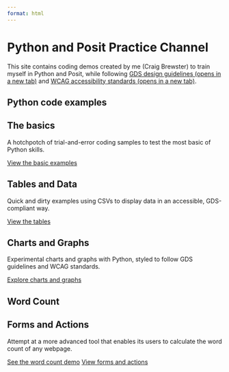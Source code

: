 ```yaml
---
format: html
---
```


<h1 class="govuk-heading-xl govuk-!-margin-top-6 govuk-!-margin-bottom-6">Python and Posit Practice Channel</h1>

<p class="govuk-body">This site contains coding demos created by me (Craig Brewster) to train myself in Python and Posit, while following <a class="govuk-link" href="https://design-system.service.gov.uk/" target="_blank" rel="noopener noreferrer">GDS design guidelines <span class="govuk-visually-hidden">(opens in a new tab)</span></a> and <a class="govuk-link" href="https://www.w3.org/TR/WCAG22/" target="_blank" rel="noopener noreferrer">WCAG accessibility standards <span class="govuk-visually-hidden">(opens in a new tab)</span></a>.</p>

<section class="brand--hm-revenue-customs brand__border-color organisation__brand-border-top organisation__section-wrap organisation__margin-bottom" id="featured-documents">

<div class="govuk-grid-row">
 <div class="govuk-grid-column-two-thirds">
  <div class="gem-c-heading  gem-c-heading--padding govuk-!-margin-bottom-3">
   <h2 class="gem-c-heading__text govuk-heading-m">
   Python code examples
   </h2>
  </div>
 </div>
</div>

<div class="govuk-grid-row">
 <div class="govuk-grid-column-one-third-from-desktop govuk-!-margin-bottom-8">
  <h2 class="govuk-heading-l govuk-!-font-weight-bold">The basics</h2>
  <p class="govuk-body">A hotchpotch of trial-and-error coding samples to test the most basic of Python skills.</p>
  <p class="govuk-body">
    <a href="basics/index.qmd" class="govuk-link govuk-!-font-weight-bold">View the basic examples</a>
  </p>
 </div>

 <div class="govuk-grid-column-one-third-from-desktop govuk-!-margin-bottom-8">
  <h2 class="govuk-heading-l govuk-!-font-weight-bold">Tables and Data</h2>
  <p class="govuk-body">Quick and dirty examples using CSVs to display data in an accessible, GDS-compliant way.</p>
  <p class="govuk-body">
    <a href="tables-data/index.qmd" class="govuk-link govuk-!-font-weight-bold">View the tables</a>
  </p>
 </div>

 <div class="govuk-grid-column-one-third-from-desktop govuk-!-margin-bottom-8">
  <h2 class="govuk-heading-l govuk-!-font-weight-bold">Charts and Graphs</h2>
  <p class="govuk-body">Experimental charts and graphs with Python, styled to follow GDS guidelines and WCAG standards.</p>
  <p class="govuk-body">
    <a href="charts-graphs/index.qmd" class="govuk-link govuk-!-font-weight-bold">Explore charts and graphs</a>
  </p>
 </div>

 <div class="govuk-grid-column-one-third-from-desktop govuk-!-margin-bottom-8">
  <h2 class="govuk-heading-l govuk-!-font-weight-bold">Word Count</h2>
  <h2 class="govuk-heading-l govuk-!-font-weight-bold">Forms and Actions</h2>
  <p class="govuk-body">Attempt at a more advanced tool that enables its users to calculate the word count of any webpage.</p>
  <p class="govuk-body">
    <a href="word-count/index.qmd" class="govuk-link govuk-!-font-weight-bold">See the word count demo</a>
    <a href="forms-actions/index.qmd" class="govuk-link govuk-!-font-weight-bold">View forms and actions</a>
  </p>
 </div>
</div>

</section>
